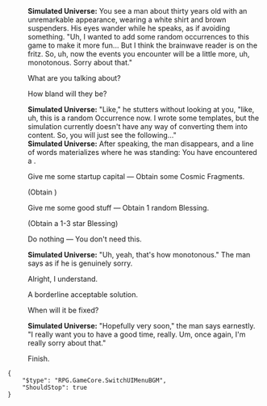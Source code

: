 {{Dialogue Start}}
:'''Simulated Universe:''' You see a man about thirty years old with an unremarkable appearance, wearing a white shirt and brown suspenders. His eyes wander while he speaks, as if avoiding something. "Uh, I wanted to add some random occurrences to this game to make it more fun... But I think the brainwave reader is on the fritz. So, uh, now the events you encounter will be a little more, uh, monotonous. Sorry about that."
:{{DIcon|Arrow}} What are you talking about?
:{{DIcon|Arrow}} How bland will they be?
:'''Simulated Universe:''' "Like," he stutters without looking at you, "like, uh, this is a random Occurrence now. I wrote some templates, but the simulation currently doesn't have any way of converting them into content. So, you will just see the following..."
:'''Simulated Universe:''' After speaking, the man disappears, and a line of words materializes where he was standing: You have encountered a {{Color|keyword|nobold=1|random Occurrence}}.
:{{DIcon|Star}} Give me some startup capital &mdash; Obtain some Cosmic Fragments.
:;(Obtain {{Item|Cosmic Fragment|20|x=150}})
:{{DIcon|Star}} Give me some good stuff &mdash; Obtain 1 random Blessing.
:;(Obtain a 1-3 star Blessing)
:{{DIcon|Star}} Do nothing &mdash; You don't need this.
:'''Simulated Universe:''' "Uh, yeah, that's how monotonous." The man says as if he is genuinely sorry.
:{{DIcon|Arrow}} Alright, I understand.
:{{DIcon|Arrow}} A borderline acceptable solution.
:{{DIcon|Arrow}} When will it be fixed?
:'''Simulated Universe:''' "Hopefully very soon," the man says earnestly. "I really want you to have a good time, really. Um, once again, I'm really sorry about that."
:{{DIcon|Arrow}} Finish.
<pre>{
	"$type": "RPG.GameCore.SwitchUIMenuBGM",
	"ShouldStop": true
}</pre>
{{Dialogue End}}